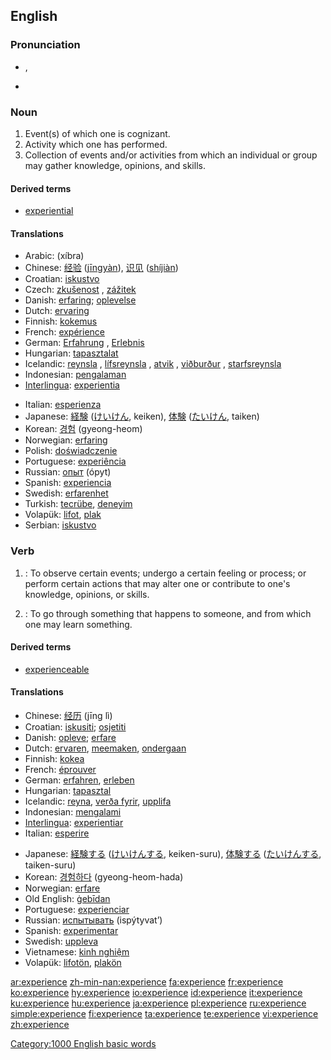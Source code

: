 {{see|expérience}}
==English==
{{wikipedia}}
===Pronunciation===
*{{IPA|/ɪksˈpɪɹiəns/}}, {{SAMPA|/Iks"pIr\i@ns/}}
*{{audio|en-us-experience.ogg|Audio (US)}}

===Noun===
{{en-noun}}

# Event(s) of which one is cognizant.
# Activity which one has performed.
# Collection of events and/or activities from which an individual or group may gather knowledge, opinions, and skills.

====Derived terms====
*[[experiential]]

====Translations====
{{top}}
*Arabic: {{ARchar|[[خبرة]]}} (xíbra) {{f}}
*Chinese: [[经验]] ([[jingyan|jīngyàn]]), [[识见]] ([[shijian|shíjiàn]])
*Croatian: [[iskustvo]] {{n}}
*Czech: [[zkušenost]] {{f}}, [[zážitek]] {{m}}
*Danish: [[erfaring]]; [[oplevelse]]
*Dutch: [[ervaring]] {{f}}
*Finnish: [[kokemus]]
*French: [[expérience]] {{f}}
*German: [[Erfahrung]] {{f}}, [[Erlebnis]] {{n}}
*Hungarian: [[tapasztalat]]
*Icelandic: [[reynsla]] {{f}}, [[lífsreynsla]] {{f}}, [[atvik]] {{n}}, [[viðburður]] {{m}}, [[starfsreynsla]] {{f}}
*Indonesian: [[alam|pengalaman]]
*[[Interlingua]]: [[experientia]]
{{mid}}
*Italian: [[esperienza]] {{f}}
*Japanese: [[経験]] ([[けいけん]], keiken), [[体験]] ([[たいけん]], taiken)
*Korean: [[경험]] (gyeong-heom)
*Norwegian: [[erfaring]]
*Polish: [[doświadczenie]] {{n}}
*Portuguese: [[experiência]] {{f}}
*Russian: [[опыт]] (ópyt) {{m}}
*Spanish: [[experiencia]] {{f}}
*Swedish: [[erfarenhet]]
*Turkish: [[tecrübe]], [[deneyim]]
*Volapük: [[lifot]], [[plak]]
*Serbian: [[iskustvo]]
{{bottom}}

===Verb===
{{en-verb|experienc|ing}}

# {{transitive}}: To observe certain events; undergo a certain feeling or process; or perform certain actions that may alter one or contribute  to one's knowledge, opinions, or skills.
# {{rfv-sense}} {{intransitive}}: To go through something that happens to someone, and from which one may learn something.

====Derived terms====
*[[experienceable]]

====Translations====
{{top}}
*Chinese: [[经历]] (jīng lì)
*Croatian: [[iskusiti]]; [[osjetiti]]
*Danish: [[opleve]]; [[erfare]]
*Dutch: [[ervaren]], [[meemaken]], [[ondergaan]]
*Finnish: [[kokea]]
*French: [[éprouver]]
*German: [[erfahren]], [[erleben]]
*Hungarian: [[tapasztal]]
*Icelandic: [[reyna]], [[verða fyrir]], [[upplifa]]
*Indonesian: [[alam|mengalami]]
*[[Interlingua]]: [[experientiar]]
*Italian: [[esperire]]
{{mid}}
*Japanese: [[経験]]する ([[けいけん]]する, keiken-suru), [[体験]]する ([[たいけん]]する, taiken-suru)
*Korean: [[경험하다]] (gyeong-heom-hada)
*Norwegian: [[erfare]]
*Old English: [[gebidan|ġebīdan]]
*Portuguese: [[experienciar]]
*Russian: [[испытывать]] (ispýtyvat’)
*Spanish: [[experimentar]]
*Swedish: [[uppleva]]
*Vietnamese: [[kinh nghiệm]]
*Volapük: [[lifotön]], [[plakön]]
{{bottom}}

[[Category:1000 English basic words]]

[[ar:experience]]
[[zh-min-nan:experience]]
[[fa:experience]]
[[fr:experience]]
[[ko:experience]]
[[hy:experience]]
[[io:experience]]
[[id:experience]]
[[it:experience]]
[[ku:experience]]
[[hu:experience]]
[[ja:experience]]
[[pl:experience]]
[[ru:experience]]
[[simple:experience]]
[[fi:experience]]
[[ta:experience]]
[[te:experience]]
[[vi:experience]]
[[zh:experience]]